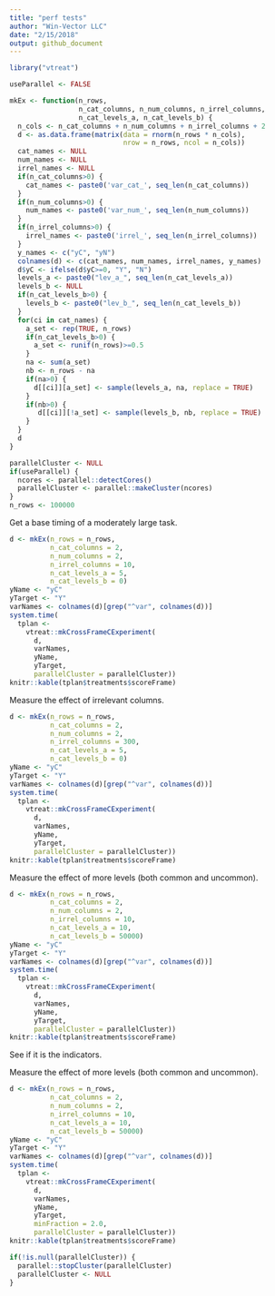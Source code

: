 ```yaml
---
title: "perf tests"
author: "Win-Vector LLC"
date: "2/15/2018"
output: github_document
---
```


```r
library("vtreat")

useParallel <- FALSE

mkEx <- function(n_rows, 
                 n_cat_columns, n_num_columns, n_irrel_columns,
                 n_cat_levels_a, n_cat_levels_b) {
  n_cols <- n_cat_columns + n_num_columns + n_irrel_columns + 2
  d <- as.data.frame(matrix(data = rnorm(n_rows * n_cols), 
                            nrow = n_rows, ncol = n_cols))
  cat_names <- NULL
  num_names <- NULL
  irrel_names <- NULL
  if(n_cat_columns>0) {
    cat_names <- paste0('var_cat_', seq_len(n_cat_columns))
  }
  if(n_num_columns>0) {
    num_names <- paste0('var_num_', seq_len(n_num_columns))
  }
  if(n_irrel_columns>0) {
    irrel_names <- paste0('irrel_', seq_len(n_irrel_columns))
  }
  y_names <- c("yC", "yN")
  colnames(d) <- c(cat_names, num_names, irrel_names, y_names)
  d$yC <- ifelse(d$yC>=0, "Y", "N")
  levels_a <- paste0("lev_a_", seq_len(n_cat_levels_a))
  levels_b <- NULL
  if(n_cat_levels_b>0) {
    levels_b <- paste0("lev_b_", seq_len(n_cat_levels_b))
  }
  for(ci in cat_names) {
    a_set <- rep(TRUE, n_rows)
    if(n_cat_levels_b>0) {
      a_set <- runif(n_rows)>=0.5
    }
    na <- sum(a_set)
    nb <- n_rows - na
    if(na>0) {
      d[[ci]][a_set] <- sample(levels_a, na, replace = TRUE)
    }
    if(nb>0) {
       d[[ci]][!a_set] <- sample(levels_b, nb, replace = TRUE)
    }
  }
  d
}

parallelCluster <- NULL
if(useParallel) {
  ncores <- parallel::detectCores()
  parallelCluster <- parallel::makeCluster(ncores)
}
n_rows <- 100000
```

Get a base timing of a moderately large task.


```r
d <- mkEx(n_rows = n_rows,
          n_cat_columns = 2,
          n_num_columns = 2,
          n_irrel_columns = 10,
          n_cat_levels_a = 5,
          n_cat_levels_b = 0)
yName <- "yC"
yTarget <- "Y"
varNames <- colnames(d)[grep("^var", colnames(d))]
system.time(
  tplan <- 
    vtreat::mkCrossFrameCExperiment(
      d, 
      varNames, 
      yName, 
      yTarget,
      parallelCluster = parallelCluster))
knitr::kable(tplan$treatments$scoreFrame)
```


Measure the effect of irrelevant columns.


```r
d <- mkEx(n_rows = n_rows,
          n_cat_columns = 2,
          n_num_columns = 2,
          n_irrel_columns = 300,
          n_cat_levels_a = 5,
          n_cat_levels_b = 0)
yName <- "yC"
yTarget <- "Y"
varNames <- colnames(d)[grep("^var", colnames(d))]
system.time(
  tplan <- 
    vtreat::mkCrossFrameCExperiment(
      d, 
      varNames, 
      yName, 
      yTarget,
      parallelCluster = parallelCluster))
knitr::kable(tplan$treatments$scoreFrame)
```


Measure the effect of more levels (both common and uncommon).

```r
d <- mkEx(n_rows = n_rows,
          n_cat_columns = 2,
          n_num_columns = 2,
          n_irrel_columns = 10,
          n_cat_levels_a = 10,
          n_cat_levels_b = 50000)
yName <- "yC"
yTarget <- "Y"
varNames <- colnames(d)[grep("^var", colnames(d))]
system.time(
  tplan <- 
    vtreat::mkCrossFrameCExperiment(
      d, 
      varNames, 
      yName, 
      yTarget,
      parallelCluster = parallelCluster))
knitr::kable(tplan$treatments$scoreFrame)
```

See if it is the indicators.

Measure the effect of more levels (both common and uncommon).

```r
d <- mkEx(n_rows = n_rows,
          n_cat_columns = 2,
          n_num_columns = 2,
          n_irrel_columns = 10,
          n_cat_levels_a = 10,
          n_cat_levels_b = 50000)
yName <- "yC"
yTarget <- "Y"
varNames <- colnames(d)[grep("^var", colnames(d))]
system.time(
  tplan <- 
    vtreat::mkCrossFrameCExperiment(
      d, 
      varNames, 
      yName, 
      yTarget,
      minFraction = 2.0,
      parallelCluster = parallelCluster))
knitr::kable(tplan$treatments$scoreFrame)
```


```r
if(!is.null(parallelCluster)) {
  parallel::stopCluster(parallelCluster)
  parallelCluster <- NULL
}
```


